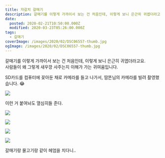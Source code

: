 ```yaml
---
title: 자갈치 갈매기
description: 갈매기를 이렇게 가까이서 보는 건 처음인데, 이렇게 보니 은근히 귀엽더라고요.사람들이 왜 그렇게 새우깡 사주는지 이해가 가는 귀여움입니다. SD카드를 컴퓨터에 꽂아둔 채로 카메라를 들고 나가서, 땀똔님의 카메라를 빌려 촬영했습니다. 😂 이런 거 붙여놔도 열심히들 준다. 갈매기랑 물고기랑 같이 헤엄을 치다
date:
  posted: 2020-02-21T10:50:00.000Z
  modified: 2020-03-23T05:26:00.000Z
tags:
  - 갈매기
coverImage: /images/2020/02/DSC06557-thumb.jpg
ogImage: /images/2020/02/DSC06557-thumb.jpg
---
```


갈매기를 이렇게 가까이서 보는 건 처음인데, 이렇게 보니 은근히 귀엽더라고요.  
사람들이 왜 그렇게 새우깡 사주는지 이해가 가는 귀여움입니다.

SD카드를 컴퓨터에 꽂아둔 채로 카메라를 들고 나가서, 땀똔님의 카메라를 빌려 촬영했습니다. 😂

![](https://lh3.googleusercontent.com/mwHKE-YL1ayY81MI2nTDHSz0DjWW7DLFqfl7LJtSLbu8qH5GCh5SX0lzVnJ2f7VJaX3yXkzaV38dcHEnm0C0yOguNEGXUU5hTQ9yDygW_OTB0TA0dMATE6ynaGanlcMVkz8OCn6xkA)

이런 거 붙여놔도 열심히들 준다.

![](https://lh3.googleusercontent.com/hHB8wV9jrOHrR2g4hJesDtV0XM_QJKlDAQoQ8DGZsoZipQsms92vpmRzFp9q9VH-7LAIbVnonIcZCSnRdPuEu55tplxC78VowxPXCwmIf3tqlZZyeqm8wqaBDH-oayowDOqdcyLtVQ)

![](https://lh3.googleusercontent.com/t2RfczPnrGGQvjylAWPGG4mk21WyKzZSRWKgoGaukc33OMKEmqMA0vCZcoVtcJbx4EPY74hPRPR2WIce_3-jAeBpjN8lMigKginRmQZO-60uacVcDGjUOqdiyM43xKv5_4EiBO3mSw)

![](https://lh3.googleusercontent.com/jlLRRTX0U_JNBI_Y9zN4I0TJFGmmKjW1JVnP_Ax6IDMSTr_J0YvNdsUvj4cSsAmIJY7ln2HWZM0MLgIdd-XlpNjzKVPFozx8Zr2VcaI-YrNjK8Yb8eMzly7odBB9YF_IK8nTsqvt5Q)

![](https://lh3.googleusercontent.com/G3WLe8DsX3uZBeGMwU0ksQL3CLBWjzfxuEWU-KKopozU4iYVf_ifIX_w0of8GhLFERyrUwFiVO_fO7bWc2YfYAdFJ9ujNuyYan9Adn_eyb1ZckYAdvn_cMAf_XZFkXecn3VDksTg2Q)

갈매기랑 물고기랑 같이 헤엄을 치다니..